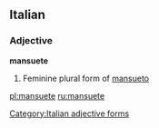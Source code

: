 ==Italian==

===Adjective===
'''mansuete''' {{f}}

# Feminine plural form of [[mansueto]]
[[Category:Italian adjective forms]]

[[pl:mansuete]]
[[ru:mansuete]]